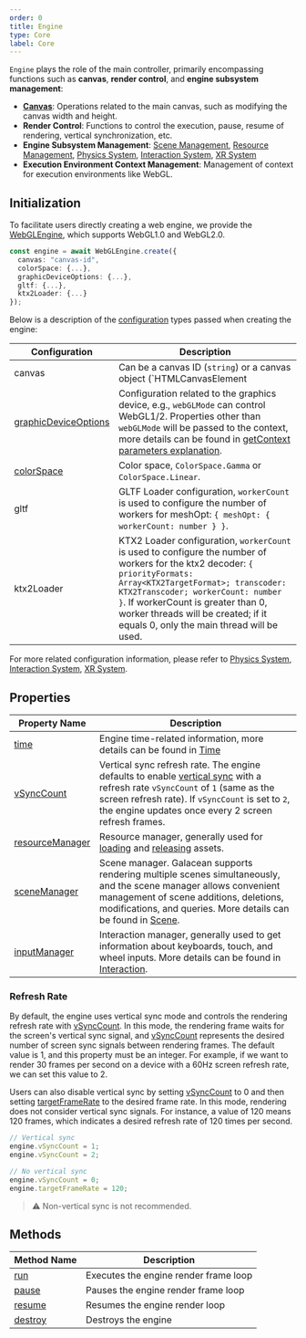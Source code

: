```yaml
---
order: 0
title: Engine
type: Core
label: Core
---
```


`Engine` plays the role of the main controller, primarily encompassing functions such as **canvas**, **render control**, and **engine subsystem management**:

- **[Canvas](/en/docs/core/canvas)**: Operations related to the main canvas, such as modifying the canvas width and height.
- **Render Control**: Functions to control the execution, pause, resume of rendering, vertical synchronization, etc.
- **Engine Subsystem Management**: [Scene Management](/en/docs/core/scene), [Resource Management](/en/docs/assets/overall), [Physics System](/en/docs/physics/overall), [Interaction System](/en/docs/input/input/), [XR System](/en/docs/xr/overall)
- **Execution Environment Context Management**: Management of context for execution environments like WebGL.

## Initialization

To facilitate users directly creating a web engine, we provide the [WebGLEngine](/apis/rhi-webgl/#WebGLEngine), which supports WebGL1.0 and WebGL2.0.

```typescript
const engine = await WebGLEngine.create({
  canvas: "canvas-id",
  colorSpace: {...},
  graphicDeviceOptions: {...},
  gltf: {...},
  ktx2Loader: {...}                                   
});
```

Below is a description of the [configuration](/apis/galacean/#WebGLEngineConfiguration) types passed when creating the engine:

| Configuration                                                  | Description                                                 |
| ------------------------------------------------------------ | ------------------------------------------------------------ |
| canvas                                                       | Can be a canvas ID (`string`) or a canvas object (`HTMLCanvasElement | OffscreenCanvas`) |
| [graphicDeviceOptions](/apis/galacean/#WebGLGraphicDeviceOptions) | Configuration related to the graphics device, e.g., `webGLMode` can control WebGL1/2. Properties other than `webGLMode` will be passed to the context, more details can be found in [getContext parameters explanation](https://developer.mozilla.org/en-US/docs/Web/API/HTMLCanvasElement/getContext#parameters). |
| [colorSpace](/apis/galacean/#ColorSpace)                     | Color space, `ColorSpace.Gamma` or `ColorSpace.Linear`.        |
| gltf                                                         | GLTF Loader configuration, `workerCount` is used to configure the number of workers for meshOpt: `{ meshOpt: { workerCount: number } }`. |
| ktx2Loader                                                   | KTX2 Loader configuration, `workerCount` is used to configure the number of workers for the ktx2 decoder: `{ priorityFormats: Array<KTX2TargetFormat>; transcoder: KTX2Transcoder; workerCount: number }`. If workerCount is greater than 0, worker threads will be created; if it equals 0, only the main thread will be used. |

For more related configuration information, please refer to [Physics System](/en/docs/physics/overall), [Interaction System](/en/docs/input/input/), [XR System](/en/docs/xr/overall).

## Properties

| Property Name | Description |
| --- | --- |
| [time](/apis/core/#Engine-time) | Engine time-related information, more details can be found in [Time](/en/docs/core/time/) |
| [vSyncCount](/apis/core/#Engine-vSyncCount) | Vertical sync refresh rate. The engine defaults to enable [vertical sync](https://baike.baidu.com/item/%E5%9E%82%E7%9B%B4%E5%90%8C%E6%AD%A5/7263524?fromtitle=V-Sync&fromid=691778) with a refresh rate `vSyncCount` of `1` (same as the screen refresh rate). If `vSyncCount` is set to `2`, the engine updates once every 2 screen refresh frames. |
| [resourceManager](/apis/core/#Engine-resourceManager) | Resource manager, generally used for [loading](/en/docs/assets/load/) and [releasing](/en/docs/assets/gc/) assets. |
| [sceneManager](/apis/core/#Engine-sceneManager) | Scene manager. Galacean supports rendering multiple scenes simultaneously, and the scene manager allows convenient management of scene additions, deletions, modifications, and queries. More details can be found in [Scene](/en/docs/core/scene/). |
| [inputManager](/apis/core/#Engine-inputManager) | Interaction manager, generally used to get information about keyboards, touch, and wheel inputs. More details can be found in [Interaction](/en/docs/input/input/). |

### Refresh Rate

By default, the engine uses vertical sync mode and controls the rendering refresh rate with [vSyncCount](/apis/core/#Engine-vSyncCount). In this mode, the rendering frame waits for the screen's vertical sync signal, and [vSyncCount](/apis/core/#Engine-vSyncCount) represents the desired number of screen sync signals between rendering frames. The default value is 1, and this property must be an integer. For example, if we want to render 30 frames per second on a device with a 60Hz screen refresh rate, we can set this value to 2.

Users can also disable vertical sync by setting [vSyncCount](/apis/core/#Engine-vSyncCount) to 0 and then setting [targetFrameRate](/apis/core/#Engine-targetFrameRate) to the desired frame rate. In this mode, rendering does not consider vertical sync signals. For instance, a value of 120 means 120 frames, which indicates a desired refresh rate of 120 times per second.

```typescript
// Vertical sync
engine.vSyncCount = 1;
engine.vSyncCount = 2;

// No vertical sync
engine.vSyncCount = 0;
engine.targetFrameRate = 120;
```

> ⚠️ Non-vertical sync is not recommended.

## Methods

| Method Name                              | Description          |
| ------------------------------------- | ------------------ |
| [run](/apis/core/#Engine-run)         | Executes the engine render frame loop |
| [pause](/apis/core/#Engine-pause)     | Pauses the engine render frame loop |
| [resume](/apis/core/#Engine-resume)   | Resumes the engine render loop |
| [destroy](/apis/core/#Engine-destroy) | Destroys the engine |